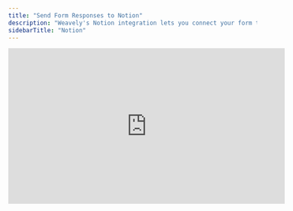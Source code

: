 ```yaml
---
title: "Send Form Responses to Notion"
description: "Weavely's Notion integration lets you connect your form to a Notion database and automatically send new responses as database entries. "
sidebarTitle: "Notion"
---
```


<iframe width="560" height="315" src="https://www.youtube.com/embed/SRJroqqjNPE?si=iJyHrODpTbUbJsta" title="YouTube video player" frameborder="0" allow="accelerometer; autoplay; clipboard-write; encrypted-media; gyroscope; picture-in-picture" allowfullscreen />

## Step 1: Open the Integrations Tab

With the editor open, navigate to the _Integrations_ tab and select the _Notion_ integration as shown below.

![Screenshot2025 05 12at10 44 43 Pn](/images/Screenshot2025-05-12at10.44.43.png)

## Step 2: Link Your Notion Account

Is this the first time you set up a Notion integration? Then Weavely will first guide you through the steps to connect your Notion account to Weavely. Just press _"Connect to Notion"_ to get started.

![Screenshot2025 05 12at11 33 12 Pn](/images/Screenshot2025-05-12at11.33.12.png)

## Step 3: Map Form Fields to Database Properties

Once you've connected your Notion account you'll be able to set up the integration for your form. In a first step you'll need to select which Notion database you want the responses to go to. In a second step you can specify how fields of your form correspond to columns of your Notion database. The gif below showcases both these steps.

![Notion Integration Gi](/images/notion-integration.gif)

<Info>
  If you can't see your Notion database you might not have given Weavely permissions to the right workspace or pages within your Notion. You can repeat the process in step 2 by disconnecting your Notion account in the Weavely dashboard under _Settings -\> Connected Accounts_
</Info>